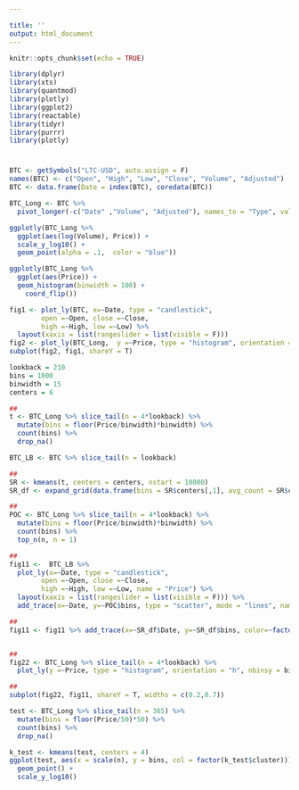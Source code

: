 ```yaml
---

title: ''
output: html_document
---
```


```r
knitr::opts_chunk$set(echo = TRUE)

library(dplyr)
library(xts)
library(quantmod)
library(plotly)
library(ggplot2)
library(reactable)
library(tidyr)
library(purrr)
library(plotly)
```

#
```r
BTC <- getSymbols("LTC-USD", auto.assign = F)
names(BTC) <- c("Open", "High", "Low", "Close", "Volume", "Adjusted")
BTC <- data.frame(Date = index(BTC), coredata(BTC))
```

```r
BTC_Long <- BTC %>%
  pivot_longer(-c("Date" ,"Volume", "Adjusted"), names_to = "Type", values_to = "Price")

ggplotly(BTC_Long %>%
  ggplot(aes(log(Volume), Price)) +
  scale_y_log10() +
  geom_point(alpha = .1,  color = "blue"))

ggplotly(BTC_Long %>%
  ggplot(aes(Price)) +
  geom_histogram(binwidth = 100) + 
    coord_flip())
```


```r
fig1 <- plot_ly(BTC, x=~Date, type = "candlestick", 
        open =~Open, close =~Close,
        high =~High, low =~Low) %>%
  layout(xaxis = list(rangeslider = list(visible = F)))
fig2 <- plot_ly(BTC_Long,  y =~Price, type = "histogram", orientation = "h", nbinsy = 1000)
subplot(fig2, fig1, shareY = T)
```


```r
lookback = 210
bins = 1000
binwidth = 15
centers = 6

##
t <- BTC_Long %>% slice_tail(n = 4*lookback) %>%
  mutate(bins = floor(Price/binwidth)*binwidth) %>%
  count(bins) %>%
  drop_na()

BTC_LB <- BTC %>% slice_tail(n = lookback)

##
SR <- kmeans(t, centers = centers, nstart = 10000)
SR_df <- expand_grid(data.frame(bins = SR$centers[,1], avg_count = SR$centers[,2], center = 1:centers), Date= BTC_LB$Date)

##
POC <- BTC_Long %>% slice_tail(n = 4*lookback) %>%
  mutate(bins = floor(Price/binwidth)*binwidth) %>%
  count(bins) %>%
  top_n(n, n = 1)

##
fig11 <-  BTC_LB %>%
  plot_ly(x=~Date, type = "candlestick", 
        open =~Open, close =~Close,
        high =~High, low =~Low, name = "Price") %>%
  layout(xaxis = list(rangeslider = list(visible = F))) %>%
  add_trace(x=~Date, y=~POC$bins, type = "scatter", mode = "lines", name = "POC")

##
fig11 <- fig11 %>% add_trace(x=~SR_df$Date, y=~SR_df$bins, color=~factor(SR_df$center), type = "scatter", mode = "lines", name =~SR_df$bins)


##
fig22 <- BTC_Long %>% slice_tail(n = 4*lookback) %>%
  plot_ly(y =~Price, type = "histogram", orientation = "h", nbinsy = bins, name = "VP")

##
subplot(fig22, fig11, shareY = T, widths = c(0.2,0.7))
```
```r
test <- BTC_Long %>% slice_tail(n = 365) %>%
  mutate(bins = floor(Price/50)*50) %>%
  count(bins) %>%
  drop_na()

k_test <- kmeans(test, centers = 4)
ggplot(test, aes(x = scale(n), y = bins, col = factor(k_test$cluster))) +
  geom_point() +
  scale_y_log10()

```
